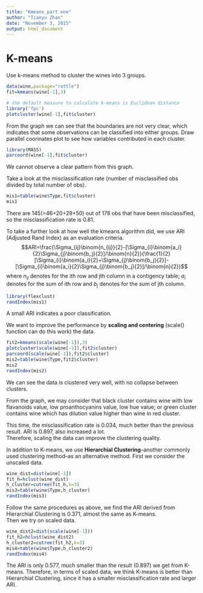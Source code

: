 ```yaml
---
title: "Kmeans_part one"
author: "Tianyu Zhan"
date: "November 3, 2015"
output: html_document
---
```

  
# K-means  
Use k-means method to cluster the wines into 3 groups.
```r
data(wine,package="rattle")
fit=kmeans(wine[-1],3)
```

```r
# the default measure to calculate k-means is Euclidean distance
library('fpc')
plotcluster(wine[-1],fit$cluster)
```  

From the graph we can see that the boundaries are not very clear, which indicates that some observations can be classified into either groups. 
Draw parallel coorinates plot to see how variables contributed in each cluster.  
```r
library(MASS)
parcoord(wine[-1],fit$cluster)
```  
We cannot observe a clear pattern from this graph.

Take a look at the misclassification rate (number of misclassified obs divided by total number of obs).
```r
mis1=table(wine$Type,fit$cluster)
mis1
```   
There are 145(=46+20+29+50) out of 178 obs that have been misclassified, so the misclassification rate is 0.81.

To take a further look at how well the kmeans algorithm did, we use ARI (Adjusted Rand Index) as an evaluation criteria. 
$$ARI=\frac{\Sigma_{ij}\binom{n_{ij}}{2}-[\Sigma_{i}\binom{a_i}{2}\Sigma_{j}\binom{b_j}{2}]/\binom{n}{2}}{\frac{1}{2}[\Sigma_{i}\binom{a_i}{2}+\Sigma_{j}\binom{b_j}{2}]-[\Sigma_{i}\binom{a_i}{2}\Sigma_{j}\binom{b_j}{2}]/\binom{n}{2}}$$
where $n_{ij}$ denotes for the ith row and jth column in a contigency table; $a_i$ denotes for the sum of ith row and $b_j$ denotes for the sum of jth column.
```r
library(flexclust)
randIndex(mis1)
```   
A small ARI indicates a poor classification.  

We want to improve the performance by __scaling and centering__ (scale() function can do this work) the data.
```r
fit2=kmeans(scale(wine[-1]),3)
plotcluster(scale(wine[-1]),fit2$cluster)
parcoord(scale(wine[-1]),fit2$cluster)
mis2=table(wine$Type,fit2$cluster)
mis2
randIndex(mis2)
```  
We can see the data is clustered very well, with no collapse between clusters.

From the graph, we may consider that black cluster contains wine with low flavanoids value, low proanthocyanins value, low hue value; or green cluster contains wine which has dilution value higher than wine in red cluster.

This time, the misclassification rate is 0.034, much better than the previous result. ARI is 0.897, also increased a lot.    
Therefore, scaling the data can improve the clustering quality.  

In addition to K-means, we use __Hierarchial Clustering__--another commonly used clustering method--as an alternative method. First we consider the unscaled data.
```r
wine_dist=dist(wine[-1])
fit_h=hclust(wine_dist)
h_cluster=cutree(fit_h,k=3)
mis3=table(wine$Type,h_cluster)
randIndex(mis3)
```

Follow the same procedures as above, we find the ARI derived from Hierarchial Clustering is 0.371, almost the same as K-means.  
Then we try on scaled data.  
```r
wine_dist2=dist(scale(wine[-1]))
fit_h2=hclust(wine_dist2)
h_cluster2=cutree(fit_h2,k=3)
mis4=table(wine$Type,h_cluster2)
randIndex(mis4)
```

The ARI is only 0.577, much smaller than the result (0.897) we get from K-means. Therefore, in terms of scaled data, we think K-means is better than Hierarchial Clustering, since it has a smaller misclassification rate and larger ARI.  

